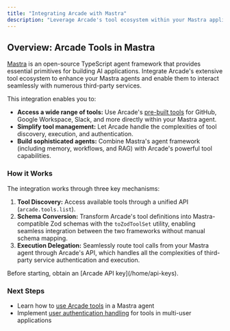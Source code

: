 ```yaml
---
title: "Integrating Arcade with Mastra"
description: "Leverage Arcade's tool ecosystem within your Mastra applications."
---
```



## Overview: Arcade Tools in Mastra

[Mastra](https://mastra.ai/docs) is an open-source TypeScript agent framework that provides essential primitives for building AI applications. Integrate Arcade's extensive tool ecosystem to enhance your Mastra agents and enable them to interact seamlessly with numerous third-party services.

This integration enables you to:

- **Access a wide range of tools:** Use Arcade's [pre-built tools](/mcp-servers) for GitHub, Google Workspace, Slack, and more directly within your Mastra agent.
- **Simplify tool management:** Let Arcade handle the complexities of tool discovery, execution, and authentication.
- **Build sophisticated agents:** Combine Mastra's agent framework (including memory, workflows, and RAG) with Arcade's powerful tool capabilities.

### How it Works

The integration works through three key mechanisms:

1.  **Tool Discovery:** Access available tools through a unified API (`arcade.tools.list`).
2.  **Schema Conversion:** Transform Arcade's tool definitions into Mastra-compatible Zod schemas with the `toZodToolSet` utility, enabling seamless integration between the two frameworks without manual schema mapping.
3.  **Execution Delegation:** Seamlessly route tool calls from your Mastra agent through Arcade's API, which handles all the complexities of third-party service authentication and execution.

<Callout type="info">
  Before starting, obtain an [Arcade API key](/home/api-keys).
</Callout>

### Next Steps

- Learn how to [use Arcade tools](/home/mastra/use-arcade-tools) in a Mastra agent
- Implement [user authentication handling](/home/mastra/user-auth-interrupts) for tools in multi-user applications
